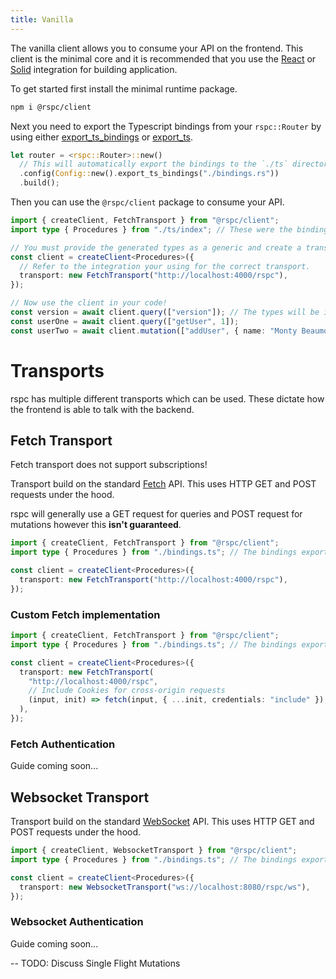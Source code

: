 ```yaml
---
title: Vanilla
---
```


The vanilla client allows you to consume your API on the frontend. This client is the minimal core and it is recommended that you use the [React](/client/react) or [Solid](/client/solid) integration for building application.

To get started first install the minimal runtime package.

```bash copy
npm i @rspc/client
```

Next you need to export the Typescript bindings from your `rspc::Router` by using either [export_ts_bindings](/server/router#exporting-the-typescript-bindings) or [export_ts](/server/router#exporting-the-typescript-bindings).

```rs /export_ts_bindings/ copy  filename="src/main.rs"
let router = <rspc::Router>::new()
  // This will automatically export the bindings to the `./ts` directory when you run build() in a non-release Rust build
  .config(Config::new().export_ts_bindings("./bindings.rs"))
  .build();
```

Then you can use the `@rspc/client` package to consume your API.

```ts copy filename="index.ts"
import { createClient, FetchTransport } from "@rspc/client";
import type { Procedures } from "./ts/index"; // These were the bindings exported from your Rust code!

// You must provide the generated types as a generic and create a transport (in this example we are using HTTP Fetch) so that the client knows how to communicate with your API.
const client = createClient<Procedures>({
  // Refer to the integration your using for the correct transport.
  transport: new FetchTransport("http://localhost:4000/rspc"),
});

// Now use the client in your code!
const version = await client.query(["version"]); // The types will be inferred from your backend.
const userOne = await client.query(["getUser", 1]);
const userTwo = await client.mutation(["addUser", { name: "Monty Beaumont" }]);
```

# Transports

rspc has multiple different transports which can be used. These dictate how the frontend is able to talk with the backend.

## Fetch Transport

<Callout>Fetch transport does not support subscriptions!</Callout>

Transport build on the standard [Fetch](https://developer.mozilla.org/en-US/docs/Web/API/Fetch_API) API. This uses HTTP GET and POST requests under the hood.

rspc will generally use a GET request for queries and POST request for
mutations however this **isn't guaranteed**.

```ts /FetchTransport/ copy filename="index.ts"
import { createClient, FetchTransport } from "@rspc/client";
import type { Procedures } from "./bindings.ts"; // The bindings exported from your Rust code!

const client = createClient<Procedures>({
  transport: new FetchTransport("http://localhost:4000/rspc"),
});
```

### Custom Fetch implementation

```ts copy filename="index.ts"
import { createClient, FetchTransport } from "@rspc/client";
import type { Procedures } from "./bindings.ts"; // The bindings exported from your Rust code!

const client = createClient<Procedures>({
  transport: new FetchTransport(
    "http://localhost:4000/rspc",
    // Include Cookies for cross-origin requests
    (input, init) => fetch(input, { ...init, credentials: "include" }),
  ),
});
```

### Fetch Authentication

Guide coming soon...

## Websocket Transport

Transport build on the standard [WebSocket](https://developer.mozilla.org/en-US/docs/Web/API/WebSockets_API) API. This uses HTTP GET and POST requests under the hood.

```ts /WebsocketTransport/ copy filename="index.ts"
import { createClient, WebsocketTransport } from "@rspc/client";
import type { Procedures } from "./bindings.ts"; // The bindings exported from your Rust code!

const client = createClient<Procedures>({
  transport: new WebsocketTransport("ws://localhost:8080/rspc/ws"),
});
```

### Websocket Authentication

Guide coming soon...

-- TODO: Discuss Single Flight Mutations

